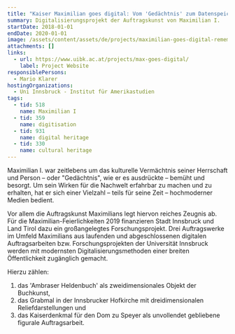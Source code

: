```yaml
---
title: "Kaiser Maximilian goes digital: Vom 'Gedächtnis' zum Datenspeicher"
summary: Digitalisierungsprojekt der Auftragskunst von Maximilian I.
startDate: 2018-01-01
endDate: 2020-01-01
image: /assets/content/assets/de/projects/maximilian-goes-digital-remembrance-data-storage/maximilian_goes_digital2.png
attachments: []
links:
  - url: https://www.uibk.ac.at/projects/max-goes-digital/
    label: Project Website
responsiblePersons:
  - Mario Klarer
hostingOrganizations:
  - Uni Innsbruck - Institut für Amerikastudien
tags:
  - tid: 518
    name: Maximilian I
  - tid: 359
    name: digitisation
  - tid: 931
    name: digital heritage
  - tid: 330
    name: cultural heritage
---
```

Maximilian I. war zeitlebens um das kulturelle Vermächtnis seiner Herrschaft und Person – oder "Gedächtnis", wie er es ausdrückte – bemüht und besorgt. Um sein Wirken für die Nachwelt erfahrbar zu machen und zu erhalten, hat er sich einer Vielzahl – teils für seine Zeit – hochmoderner Medien bedient.

Vor allem die Auftragskunst Maximilians legt hiervon reiches Zeugnis ab. Für die Maximilian-Feierlichkeiten 2019 finanzieren Stadt Innsbruck und Land Tirol dazu ein großangelegtes Forschungsprojekt. Drei Auftragswerke im Umfeld Maximilians aus laufenden und abgeschlossenen digitalen Auftragsarbeiten bzw. Forschungsprojekten der Universität Innsbruck werden mit modernsten Digitalisierungsmethoden einer breiten Öffentlichkeit zugänglich gemacht.

Hierzu zählen:

1.  das 'Ambraser Heldenbuch' als zweidimensionales Objekt der Buchkunst,
2.  das Grabmal in der Innsbrucker Hofkirche mit dreidimensionalen Reliefdarstellungen und
3.  das Kaiserdenkmal für den Dom zu Speyer als unvollendet gebliebene figurale Auftragsarbeit.
